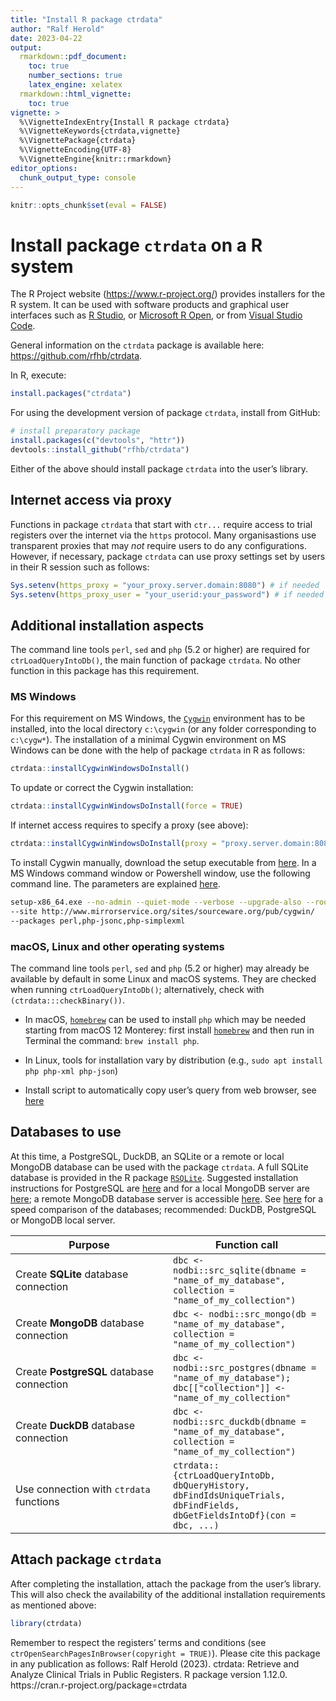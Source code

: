 ```yaml
---
title: "Install R package ctrdata"
author: "Ralf Herold"
date: 2023-04-22
output:
  rmarkdown::pdf_document:
    toc: true
    number_sections: true
    latex_engine: xelatex
  rmarkdown::html_vignette:
    toc: true
vignette: >
  %\VignetteIndexEntry{Install R package ctrdata}
  %\VignetteKeywords{ctrdata,vignette}
  %\VignettePackage{ctrdata}
  %\VignetteEncoding{UTF-8}
  %\VignetteEngine{knitr::rmarkdown}
editor_options:
  chunk_output_type: console
---
```


```r
knitr::opts_chunk$set(eval = FALSE)
```

# Install package `ctrdata` on a R system

The R Project website ([https://www.r-project.org/](https://www.r-project.org/)) provides installers for the R system. It can be used with software products and graphical user interfaces such as [R Studio](https://www.rstudio.com/products/RStudio/), or [Microsoft R Open](https://mran.microsoft.com/open/), or from [Visual Studio Code](https://marketplace.visualstudio.com/items?itemName=Ikuyadeu.r).

General information on the `ctrdata` package is available here: [https://github.com/rfhb/ctrdata](https://github.com/rfhb/ctrdata).

In R, execute:

```r
install.packages("ctrdata")
```

For using the development version of package `ctrdata`, install from GitHub:

```r
# install preparatory package
install.packages(c("devtools", "httr"))
devtools::install_github("rfhb/ctrdata")
```

Either of the above should install package `ctrdata` into the user's library.

## Internet access via proxy

Functions in package `ctrdata` that start with `ctr...` require access to trial registers over the internet via the `https` protocol. Many organisastions use transparent proxies that may _not_ require users to do any configurations. However, if necessary, package `ctrdata` can use proxy settings set by users in their R session such as follows:

```r
Sys.setenv(https_proxy = "your_proxy.server.domain:8080") # if needed
Sys.setenv(https_proxy_user = "your_userid:your_password") # if needed
```

## Additional installation aspects

The command line tools `perl`, `sed` and `php` (5.2 or higher) are required for `ctrLoadQueryIntoDb()`, the main function of package `ctrdata`. No other function in this package has this requirement.

### MS Windows

For this requirement on MS Windows, the [`Cygwin`](https://cygwin.org/install.html) environment has to be installed, into the local directory `c:\cygwin` (or any folder corresponding to `c:\cygw*`). The installation of a minimal Cygwin environment on MS Windows can be done with the help of package `ctrdata` in R as follows:

```r
ctrdata::installCygwinWindowsDoInstall()
```

To update or correct the Cygwin installation:

```r
ctrdata::installCygwinWindowsDoInstall(force = TRUE)
```

If internet access requires to specify a proxy (see above):

```r
ctrdata::installCygwinWindowsDoInstall(proxy = "proxy.server.domain:8080")
```

To install Cygwin manually, download the setup executable from [here](https://cygwin.com/install.html). In a MS Windows command window or Powershell window, use the following command line. The parameters are explained [here](https://cygwin.com/faq/faq.html#faq.setup.cli).

```bash
setup-x86_64.exe --no-admin --quiet-mode --verbose --upgrade-also --root c:/cygwin
--site http://www.mirrorservice.org/sites/sourceware.org/pub/cygwin/
--packages perl,php-jsonc,php-simplexml
```

### macOS, Linux and other operating systems

The command line tools `perl`, `sed` and `php` (5.2 or higher) may already be available by default in some Linux and macOS systems. They are checked when running `ctrLoadQueryIntoDb()`; alternatively, check with `(ctrdata:::checkBinary())`.  

- In macOS, [`homebrew`](https://brew.sh/) can be used to install `php` which may be needed starting from macOS 12 Monterey: first install [`homebrew`](https://brew.sh/) and then run in Terminal the command: `brew install php`.

- In Linux, tools for installation vary by distribution (e.g., `sudo apt install php php-xml php-json`)

- Install script to automatically copy user's query from web browser, see [here](https://github.com/rfhb/ctrdata#id_3-script-to-automatically-copy-users-query-from-web-browser)

## Databases to use

At this time, a PostgreSQL, DuckDB, an SQLite or a remote or local MongoDB database can be used with the package `ctrdata`. A full SQLite database is provided in the R package [`RSQLite`](https://rsqlite.r-dbi.org/). Suggested installation instructions for PostgreSQL are [here](https://www.postgresql.org/download/) and for a local MongoDB server are [here](https://docs.mongodb.com/manual/administration/install-community/); a remote MongoDB database server is accessible [here](https://www.mongodb.com/cloud/atlas). See [here](https://github.com/ropensci/nodbi#benchmark) for a speed comparison of the databases; recommended: DuckDB, PostgreSQL or MongoDB local server. 

Purpose | Function call
-------------------- | --------------------
Create **SQLite** database connection | `dbc <- nodbi::src_sqlite(dbname = "name_of_my_database", collection = "name_of_my_collection")`
Create **MongoDB** database connection | `dbc <- nodbi::src_mongo(db = "name_of_my_database", collection = "name_of_my_collection")`
Create **PostgreSQL** database connection | `dbc <- nodbi::src_postgres(dbname = "name_of_my_database"); dbc[["collection"]] <- "name_of_my_collection"`
Create **DuckDB** database connection | `dbc <- nodbi::src_duckdb(dbname = "name_of_my_database", collection = "name_of_my_collection")`
Use connection with `ctrdata` functions | `ctrdata::{ctrLoadQueryIntoDb, dbQueryHistory, dbFindIdsUniqueTrials, dbFindFields, dbGetFieldsIntoDf}(con = dbc, ...)`

## Attach package `ctrdata`

After completing the installation, attach the package from the user's library. This will also check the availability of the additional installation requirements as mentioned above:

```r
library(ctrdata)
```

Remember to respect the registers' terms and conditions (see `ctrOpenSearchPagesInBrowser(copyright = TRUE)`). Please cite this package in any publication as follows: Ralf Herold (2023). ctrdata: Retrieve and Analyze Clinical Trials in Public Registers. R package version 1.12.0. https://cran.r-project.org/package=ctrdata
